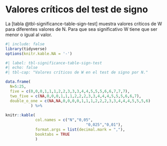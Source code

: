 # Valores críticos del test de signo

La [tabla @tbl-significance-table-sign-test] muestra valores críticos de W para diferentes valores de N. Para que sea significativo W tiene que ser menor o igual al valor.

```r
#| include: false
library(tidyverse)
options(knitr.kable.NA = '-')
```

```r
#| label: tbl-significance-table-sign-test
#| echo: false
#| tbl-cap: "Valores críticos de W en el test de signo por N."

data.frame(
  N=5:25,
  five = c(0,0,0,1,1,1,2,2,3,3,3,4,4,5,5,5,6,6,7,7,7),
  two_five = c(NA,0,0,0,1,1,1,2,2,2,3,3,4,4,4,5,5,5,6,6,7),
  double_o_one = c(NA,NA,0,0,0,0,1,1,1,2,2,2,3,3,4,4,4,5,5,5,6)
           ) %>% 
  
knitr::kable( 
             col.names = c("N","0,05",
                                   "0,025","0,01"),
             format.args = list(decimal.mark = ","),
             booktabs = TRUE
             )
```
